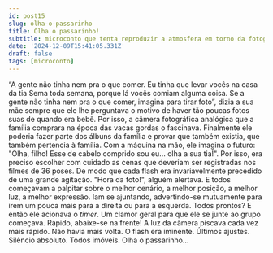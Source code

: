 ```yaml
---
id: post15
slug: olha-o-passarinho
title: Olha o passarinho!
subtitle: microconto que tenta reproduzir a atmosfera em torno da fotografia analógica
date: '2024-12-09T15:41:05.331Z'
draft: false
tags: [microconto]
---
```


“A gente não tinha nem pra o que comer. 
Eu tinha que levar vocês na casa da tia Sema toda semana,
porque lá vocês comiam alguma coisa. Se a gente não tinha nem pra o que comer, 
imagina para tirar foto”, dizia a sua mãe sempre que ele lhe perguntava
o motivo de haver tão poucas fotos suas de quando era bebê.
Por isso, a câmera fotográfica analógica que a família comprara
na época das vacas gordas o fascinava. Finalmente ele poderia fazer parte
dos álbuns da família e provar que também existia, que também pertencia à família. 
Com a máquina na mão, ele imagina o futuro: 
"Olha, filho! Esse de cabelo comprido sou eu... olha a sua tia!".
Por isso, era preciso escolher com cuidado as 
cenas que deveriam ser registradas nos filmes de 36 poses. 
De modo que cada flash era 
invariavelmente precedido de uma grande agitação.
"Hora da foto!", alguém alertava. E todos começavam a palpitar sobre o melhor cenário,
a melhor posição, a melhor luz, a melhor expressão. Iam se ajuntando, advertindo-se
mutuamente para irem um pouca mais para a direita ou para a esquerda.
Todos prontos? E então ele acionava o _timer_.
Um clamor geral para que ele se junte
ao grupo começava. Rápido, abaixe-se na frente! A luz da câmera
piscava cada vez mais rápido. Não havia mais volta. 
O flash era iminente. Últimos ajustes. 
Silêncio absoluto. Todos imóveis. Olha o passarinho... 